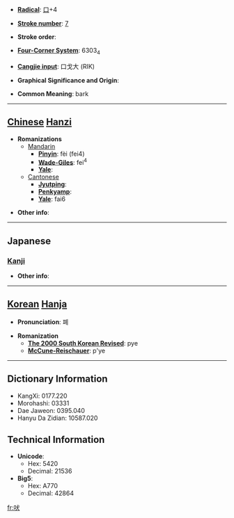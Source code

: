 * '''[[Wiktionary:Chinese radical index| Radical]]''': [[Wiktionary:Chinese radical index 口|口]]+4

* '''[[Wiktionary:Chinese total strokes index|Stroke number]]''': [[Wiktionary:Chinese total strokes index 7|7]]

* '''Stroke order''': 

* '''[[Wiktionary:Chinese four corner index|Four-Corner System]]''': 6303<sub>4</sub>

* '''[[Wiktionary:Chinese Cangjie index|Cangjie input]]''': 口戈大 (RIK)

* '''Graphical Significance and Origin''': 

* '''Common Meaning''': bark

----

== [[Chinese]] [[Hanzi]] ==

* '''Romanizations'''
** [[Mandarin]]
*** '''[[Pinyin]]''': fèi (fei4)
*** '''[[Wade-Giles]]''': fei<sup>4</sup>
*** '''[[Yale]]''': 
**[[Cantonese]]
***'''[[Jyutping]]''':
***'''[[Penkyamp]]''': 
***'''[[Yale]]''': fai6

* '''Other info''': 

----

==Japanese==
===[[Kanji]]===
{{kanji|on readings=[[はい]] (hai), [[ばい]] (bai)
|kun readings=[[ほえる]] (hoeru), [[ほえ]] (hoe)
}}

* '''Other info''':  

----

== [[Korean]] [[Hanja]] ==

* '''Pronunciation''': 폐

* '''Romanization'''
** '''[[The 2000 South Korean Revised Romanization|The 2000 South Korean Revised]]''': pye
** '''[[McCune-Reischauer]]''': p'ye

----

== Dictionary Information ==

* KangXi: 0177.220
* Morohashi: 03331
* Dae Jaweon: 0395.040
* Hanyu Da Zidian: 10587.020

== Technical Information ==

* '''Unicode''':
** Hex: 5420
** Decimal: 21536
* '''Big5''':
** Hex: A770
** Decimal: 42864

[[fr:吠]]